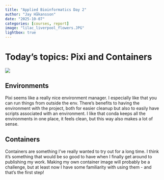 ```yaml
---
title: "Applied Bioinformatics Day 2"
author: "Jay Håkansson"
date: "2025-10-07"
categories: [courses, report]
image: "lilac_liverpool_flowers.JPG"
lightbox: true
---
```


# Today's topics: Pixi and Containers

![]("lilac_liverpool_flowers.JPG")

## Environments
Pixi seems like a really nice environment manager. I especially like that you can run things from outside the env. There's benefits to having the environment with the project, both for easier cleanup but also to easily have scripts associated with an environment. I like that conda keeps all the environments in one place, it feels clean, but this way also makes a lot of sense.

## Containers
Containers are something I've really wanted to try out for a long time. I think it's something that would be so good to have when I finally get around to publishing my work. Making my own container image will probably be a challenge, but at least now I have some familiarity with using them - and that's the first step!

